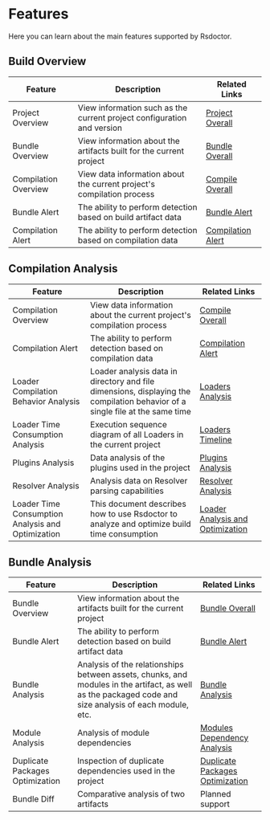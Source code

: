 # Features

Here you can learn about the main features supported by Rsdoctor.

## Build Overview

| Feature              | Description                                                            | Related Links                                |
| -------------------- | ---------------------------------------------------------------------- | -------------------------------------------- |
| Project Overview     | View information such as the current project configuration and version | [Project Overall](../usage/project-overall)  |
| Bundle Overview      | View information about the artifacts built for the current project     | [Bundle Overall](../usage/bundle-overall)    |
| Compilation Overview | View data information about the current project's compilation process  | [Compile Overall](../usage/compile-overall)  |
| Bundle Alert         | The ability to perform detection based on build artifact data          | [Bundle Alert](../usage/bundle-alerts)       |
| Compilation Alert    | The ability to perform detection based on compilation data             | [Compilation Alert](../usage/compile-alerts) |

## Compilation Analysis

| Feature                                           | Description                                                                                                                  | Related Links                                                            |
| ------------------------------------------------- | ---------------------------------------------------------------------------------------------------------------------------- | ------------------------------------------------------------------------ |
| Compilation Overview                              | View data information about the current project's compilation process                                                        | [Compile Overall](../usage/compile-overall)                              |
| Compilation Alert                                 | The ability to perform detection based on compilation data                                                                   | [Compilation Alert](../usage/compile-alerts)                             |
| Loader Compilation Behavior Analysis              | Loader analysis data in directory and file dimensions, displaying the compilation behavior of a single file at the same time | [Loaders Analysis](../usage/loaders-analysis)                            |
| Loader Time Consumption Analysis                  | Execution sequence diagram of all Loaders in the current project                                                             | [Loaders Timeline](../usage/loaders-timeline)                            |
| Plugins Analysis                                  | Data analysis of the plugins used in the project                                                                             | [Plugins Analysis](../usage/plugins-analysis)                            |
| Resolver Analysis                                 | Analysis data on Resolver parsing capabilities                                                                               | [Resolver Analysis](../usage/resolver)                                   |
| Loader Time Consumption Analysis and Optimization | This document describes how to use Rsdoctor to analyze and optimize build time consumption                                   | [Loader Analysis and Optimization](../../blog/topic/loader-optimization) |

## Bundle Analysis

| Feature                         | Description                                                                                                                                            | Related Links                                                             |
| ------------------------------- | ------------------------------------------------------------------------------------------------------------------------------------------------------ | ------------------------------------------------------------------------- |
| Bundle Overview                 | View information about the artifacts built for the current project                                                                                     | [Bundle Overall](../usage/bundle-overall)                                 |
| Bundle Alert                    | The ability to perform detection based on build artifact data                                                                                          | [Bundle Alert](../usage/bundle-alerts)                                    |
| Bundle Analysis                 | Analysis of the relationships between assets, chunks, and modules in the artifact, as well as the packaged code and size analysis of each module, etc. | [Bundle Analysis](../usage/bundle-size)                                   |
| Module Analysis                 | Analysis of module dependencies                                                                                                                        | [Modules Dependency Analysis](../usage/module-analysis)                   |
| Duplicate Packages Optimization | Inspection of duplicate dependencies used in the project                                                                                               | [Duplicate Packages Optimization](../../blog/topic/duplicate-pkg-problem) |
| Bundle Diff                     | Comparative analysis of two artifacts                                                                                                                  | Planned support                                                           |
